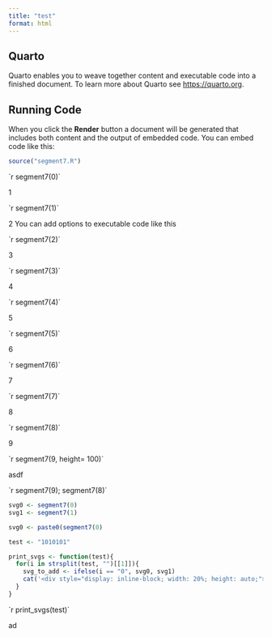 ```yaml
---
title: "test"
format: html
---
```


## Quarto

Quarto enables you to weave together content and executable code into a finished document. To learn more about Quarto see <https://quarto.org>.

## Running Code

When you click the **Render** button a document will be generated that includes both content and the output of embedded code. You can embed code like this:

```r
source("segment7.R")
```

```{=html}
`r segment7(0)`
```
1
```{=html}
`r segment7(1)`
```
2
You can add options to executable code like this 
```{=html}
`r segment7(2)`
```
3

```{=html}
`r segment7(3)`
```
4

```{=html}
`r segment7(4)`
```

5

```{=html}
`r segment7(5)`
```

6

```{=html}
`r segment7(6)`
```

7

```{=html}
`r segment7(7)`
```

8

```{=html}
`r segment7(8)`
```

9

```{=html}
`r segment7(9, height= 100)`
```
asdf

```{=html}
`r segment7(9); segment7(8)`
```


```r
svg0 <- segment7(0)
svg1 <- segment7(1)

svg0 <- paste0(segment7(0)

test <- "1010101"

```

```r
print_svgs <- function(test){
  for(i in strsplit(test, "")[[1]]){
    svg_to_add <- ifelse(i == "0", svg0, svg1)
    cat('<div style="display: inline-block; width: 20%; height: auto;">', svg_to_add, '</div>\n')
  }
}
```

```{=html}
`r print_svgs(test)`
```
ad

<style>
  .svg-container {
    display: flex;
  }
  
  svg {
    width: 100px;
    height: auto;
    margin-right: 10px;
  }
  
  .svg-container svg:last-child {
    margin-right: 0;
  }
</style>

<div class="svg-container">
  <!-- SVG 1 -->
  <svg version="1.1" xmlns="http://www.w3.org/2000/svg" width="100" height="100" viewBox="0 0 100 100">
    <!-- SVG-indhold her -->
  </svg>
  
  <!-- SVG 2 -->
  <svg version="1.1" xmlns="http://www.w3.org/2000/svg" width="100" height="100" viewBox="0 0 100 100">
    <!-- SVG-indhold her -->
  </svg>
  
  <!-- SVG 3 -->
  <svg version="1.1" xmlns="http://www.w3.org/2000/svg" width="100" height="100" viewBox="0 0 100 100">
    <!-- SVG-indhold her -->
  </svg>
</div>

